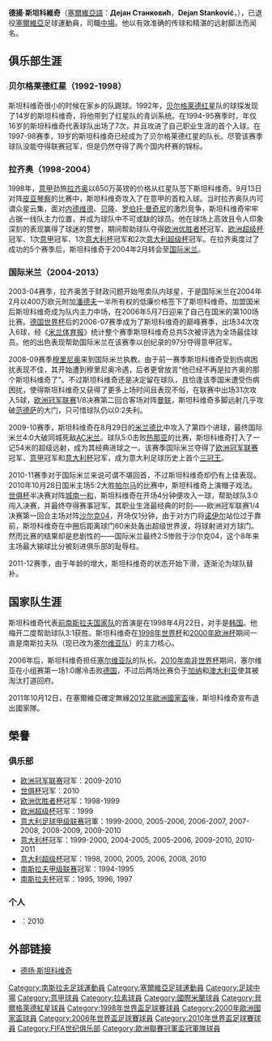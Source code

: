 {{noteta
|G1=意甲
|T=zh-hans:德扬·斯坦科维奇;zh-hk:德揚·史坦高域;zh-tw:德揚·斯坦科維奇;
|1=zh-hans:斯坦科维奇;zh-hk:史坦高域;zh-tw:斯坦科維奇;
}}
{{Football player infobox
| playername = 德揚·斯坦科維奇<br />''Dejan Stanković''
| image = [[File:Dejan_Stanković_-_Inter_Mailand_(2).jpg|250px]]
| fullname = Дејан Станковић
| nickname = ''"Deki"''，坦克，潘凤
| dateofbirth = {{birth date and age|1978|9|11}}
| cityofbirth = [[貝爾格萊德|貝爾格萊德]]
| countryofbirth = [[南斯拉夫|南斯拉夫]]
| height = {{height|m=1.81}}
| position = 攻擊中場
| currentclub = [[贝尔格莱德红星足球俱乐部|贝尔格莱德红星]] (主教練)
| clubnumber = 
|youthyears1 = 1985–1992
|youthyears2 = 1992–1995
|youthclubs1 = {{le|Teleoptik|FK Teleoptik}}
|youthclubs2 = [[贝尔格莱德红星足球俱乐部|贝尔格莱德红星]] 
|years1 = 1995–1998 |clubs1 = [[贝尔格莱德红星足球俱乐部|贝尔格莱德红星]] |caps1 = 85 |goals1 = 29
|years2 = 1998–2004 |clubs2 = [[拉素體育會|拉素]] |caps2 = 137 |goals2 = 22
|years3 = 2004–2013 |clubs3 = [[国际米兰足球俱乐部|国际米兰]] |caps3 = 231 |goals3 = 29
|totalcaps = 453 | totalgoals = 80 
|nationalyears1 = 1998–2013 
|nationalteam1 = [[塞爾維亞國家足球隊|塞爾維亞]]
|nationalcaps1 = 103
|nationalgoals1 = 15
|manageryears1 = 2014–2015
|managerclubs1 = [[乌迪内斯足球俱乐部|乌迪内斯]]（助理教练）
|manageryears2 = 2019–
|managerclubs2 = [[贝尔格莱德红星足球俱乐部|贝尔格莱德红星]]
| pcupdate = 2011年9月27日
| ntupdate = 2011年9月6日
}}{{中文譯名
| english    = Dejan '''Stanković'''
| putonghua  = 斯坦科维奇
| taiwan     = 斯坦科維奇
| cantonese  = 史坦高域
|}}

'''德揚·斯坦科維奇'''（[[塞爾維亞語|塞爾維亞語]]：'''Дејан Станковић'''，'''Dejan Stanković'''，{{bd|1978年|9月11日|catIdx=Stankovic, Dejan}}），已退役[[塞爾維亞|塞爾維亞]]足球運動員，司職[[中場|中場]]。他以有效准确的传球和精湛的远射脚法而闻名。

== 俱乐部生涯 ==
=== 贝尔格莱德红星（1992-1998） ===

斯坦科维奇很小的时候在家乡的{{tsl|en|FK Teleoptik|}}队踢球。1992年，[[贝尔格莱德红星|贝尔格莱德红星]]队的球探发现了14岁的斯坦科维奇，将他带到了红星队的青训系统。在1994-95赛季时，年仅16岁的斯坦科维奇代表球队出场了7次，并且攻进了自己职业生涯的首个入球。在1997-98赛季，19岁的斯坦科维奇已经成为了贝尔格莱德红星的队长。尽管该赛季球队没能夺得联赛冠军，但是仍然夺得了两个国内杯赛的锦标。

=== 拉齐奥（1998-2004） ===

1998年，[[意甲|意甲]]劲旅[[拉齐奥|拉齐奥]]以650万英镑的价格从红星队签下斯坦科维奇。9月13日对阵[[皮亚琴察|皮亚琴察]]的比赛中，斯坦科维奇攻入了在意甲的首粒入球。当时拉齐奥队内可谓众星云集，面对[[内德维德|内德维德]]、[[胡安·塞巴斯蒂安·贝隆|贝隆]]、[[罗伯托·曼奇尼|罗伯托·曼奇尼]]的激烈竞争，斯坦科维奇牢牢占据一线队主力位置，并成为球队中不可或缺的球员。他在球场上高效且令人印象深刻的表现赢得了球迷的赞誉，期间帮助球队夺得[[欧洲优胜者杯|欧洲优胜者杯]]冠军、[[欧洲超级杯|欧洲超级杯]]冠军、1次[[意甲|意甲]]冠军、1次[[意大利杯|意大利杯]]冠军和2次[[意大利超级杯|意大利超级杯]]冠军。在拉齐奥度过了成功的5个赛季后，斯坦科维奇于2004年2月转会至[[国际米兰|国际米兰]]。

=== 国际米兰（2004-2013） ===

2003-04赛季，拉齐奥苦于财政问题开始甩卖队内球星，于是国际米兰在2004年2月以400万欧元附加[[戈兰·潘德夫|潘德夫]]一半所有权的低廉价格签下了斯坦科维奇。加盟国米后斯坦科维奇成为队内主力中场，在2006年5月7日迎来了自己在国米的第100场比赛。[[德国世界杯|德国世界杯]]后的2006-07赛季成为了斯坦科维奇的巅峰赛季，出场34次攻入6球，经《[[米兰体育报|米兰体育报]]》统计整个赛季斯坦科维奇总共5次被评选为全场最佳球员。他的出色表现帮助国际米兰在该赛季以创纪录的97分夺得意甲冠军。

2008-09赛季[[穆里尼奥|穆里尼奥]]来到国际米兰执教。由于前一赛季斯坦科维奇受到伤病困扰表现不佳，其开始遭到穆里尼奥冷遇，后者更曾放言“他已经不再是拉齐奥的那个斯坦科维奇了”。不过斯坦科维奇还是决定留在球队，且恰逢该季国米遭受伤病困扰，使得斯坦科维奇又获得了更多上场时间且表现不俗，在联赛中出场31次攻入5球，[[欧洲冠军联赛|欧洲冠军联赛]]1/8决赛第二回合客场对阵[[曼联|曼联]]，斯坦科维奇多脚远射几乎攻破[[范德萨|范德萨]]的大门，只可惜球队仍以0:2失利。

2009-10赛季，斯坦科维奇在8月29日的[[米兰德比|米兰德比]]中攻入了第四个进球，最终国际米兰4:0大破同城死敌[[AC米兰|AC米兰]]。球队5:0击败[[热那亚足球俱乐部|热那亚]]的比赛，斯坦科维奇打入了一记54米的超级远射，成为其经典进球之一。该赛季国际米兰夺得了[[欧洲冠军联赛|欧洲冠军联赛]]冠军、[[意甲|意甲]]冠军和[[意大利杯|意大利杯]]冠军，成为意大利足球历史上首个[[三冠王_(足球)|三冠王]]。

2010-11赛季对于国际米兰来说可谓不堪回首，不过斯坦科维奇却仍有上佳表现。2010年10月28日国米主场5:2大胜[[帕尔马足球俱乐部|帕尔马]]的比赛中，斯坦科维奇上演帽子戏法。[[世俱杯|世俱杯]]半决赛对阵[[城南一和|城南一和]]，斯坦科维奇在开场4分钟便攻入一球，帮助球队3:0闯入决赛，并最终夺得赛事冠军。其职业生涯最经典的时刻——欧洲冠军联赛1/4决赛第一回合主场对阵[[沙尔克04|沙尔克04]]，开场仅1分钟，由于对方门将[[曼努埃尔·诺伊尔|诺伊尔]]站位过于靠前，斯坦科维奇在中圈后距离球门60米处轰出超级世界波，将球射进对方球门。然而比赛的结果却是悲剧性的——国际米兰最终2:5惨败于沙尔克04，这个8年来主场最大输球比分被刻进俱乐部的耻辱柱。

2011-12赛季，由于年龄的增大，斯坦科维奇的状态开始下滑，逐渐沦为球队替补。

== 国家队生涯 ==
斯坦科维奇代表[[南斯拉夫国家足球队|前南斯拉夫国家队]]的首演是在1998年4月22日，对手是[[韩国|韩国]]。他梅开二度帮助球队3:1获胜。斯坦科维奇在[[1998年世界杯|1998年世界杯]]和[[2000年欧洲杯|2000年欧洲杯]]期间一直是南斯拉夫队（现已改为[[塞爾維亞國家足球隊|塞尔维亚队]]）的主力核心。

2006年后，斯坦科维奇担任[[塞爾維亞國家足球隊|塞尔维亚队]]的队长。[[2010年南非世界杯|2010年南非世界杯]]期间，塞尔维亚在小组赛第一场1:0爆冷击败[[德国国家足球队|德国]]，不过后两场比赛负于[[加纳国家足球队|加纳]]和[[澳大利亚国家足球队|澳大利亚]]使其被淘汰打道回府。

2011年10月12日，在塞爾維亞確定無緣[[2012年歐洲國家盃|2012年歐洲國家盃]]後，斯坦科维奇宣布退出國家隊。
== 榮譽 ==
=== 俱乐部 ===

* [[欧洲冠军联赛|欧洲冠军联赛]]冠军：2009-2010
* [[世俱杯|世俱杯]]冠军：2010
* [[欧洲优胜者杯|欧洲优胜者杯]]冠军：1998-1999
* [[欧洲超级杯|欧洲超级杯]]冠军：1999
* [[意大利足球甲级联赛|意大利足球甲级联赛]]冠軍：1999-2000, 2005-2006, 2006-2007, 2007-2008, 2008-2009, 2009-2010
* [[意大利杯|意大利杯]]冠军：1999-2000, 2004-2005, 2005-2006, 2009-2010, 2010-2011
* [[意大利超级杯|意大利超级杯]]冠军：1998, 2000, 2005, 2006, 2008, 2010
* [[南斯拉夫足球甲級聯賽|南斯拉夫甲级联赛]]冠军：1994-1995
* [[南斯拉夫盃|南斯拉夫杯]]冠军：1995, 1996, 1997

=== 个人 ===

* {{tsl|en|Serbian Footballer of the Year|塞尔维亚年度最佳足球运动员}}：2010

== 外部链接 ==
* [https://web.archive.org/web/20071017190014/http://beliorlovi.net/dejan-stankovic.html 德扬·斯坦科维奇] 


{{2006年世界杯足球赛塞尔维亚和黑山参赛名单}}
{{Serbia Squad 2010 World Cup}}

{{DEFAULTSORT:Stankovic, Dejan}}

[[Category:南斯拉夫足球運動員|Category:南斯拉夫足球運動員]]
[[Category:塞爾維亞足球運動員|Category:塞爾維亞足球運動員]]
[[Category:足球中場|Category:足球中場]]
[[Category:意甲球員|Category:意甲球員]]
[[Category:拉素球員|Category:拉素球員]]
[[Category:國際米蘭球員|Category:國際米蘭球員]]
[[Category:貝爾格萊德紅星球員|Category:貝爾格萊德紅星球員]]
[[Category:1998年世界盃足球賽球員|Category:1998年世界盃足球賽球員]]
[[Category:2000年歐洲國家盃球員|Category:2000年歐洲國家盃球員]]
[[Category:2006年世界盃足球賽球員|Category:2006年世界盃足球賽球員]]
[[Category:2010年世界盃足球賽球員|Category:2010年世界盃足球賽球員]]
[[Category:FIFA世纪俱乐部|Category:FIFA世纪俱乐部]]
[[Category:歐洲聯賽冠軍盃冠軍隊球員|Category:歐洲聯賽冠軍盃冠軍隊球員]]